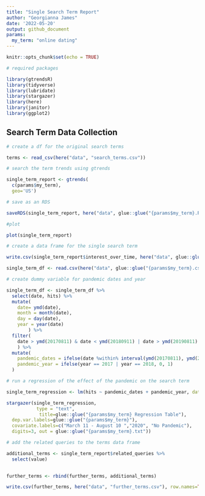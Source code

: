 ```yaml
---
title: "Single Search Term Report"
author: "Georgianna James"
date: '2022-05-20'
output: github_document
params:
  my_term: "online dating"
---
```


```r
knitr::opts_chunk$set(echo = TRUE)
```

```r
# required packages 

library(gtrendsR)
library(tidyverse)
library(lubridate)
library(stargazer)
library(here)
library(janitor)
library(ggplot2)

```

## Search Term Data Collection

```r
# create a df for the original search terms

terms <- read_csv(here("data", "search_terms.csv"))


```


```r
# search the term trends using gtrends 

single_term_report <- gtrends(
  c(params$my_term),
  geo='US')

# save as an RDS

saveRDS(single_term_report, here("data", glue::glue("{params$my_term}.RDS")))

#plot

plot(single_term_report)

```
```r

# create a data frame for the single search term

write.csv(single_term_report$interest_over_time, here("data", glue::glue("{params$my_term}.csv")), row.names=TRUE)

single_term_df <- read.csv(here("data", glue::glue("{params$my_term}.csv")))


```

```r
# create dummy variable for pandemic dates and year

single_term_df <- single_term_df %>% 
  select(date, hits) %>% 
  mutate(
    date= ymd(date),
    month = month(date),
    day = day(date),
    year = year(date)
        ) %>% 
  filter(
    date > ymd(20170811) & date < ymd(20180911) | date > ymd(20190811) & date < ymd(20200911)
    ) %>% 
  mutate(
    pandemic_dates = ifelse(date %within% interval(ymd(20170811), ymd(20180310)) | date %within% interval(ymd(20190811), ymd(20200310)), 0, 1),
    pandemic_year = ifelse(year == 2017 | year == 2018, 0, 1)
  )


```

```r

# run a regression of the effect of the pandemic on the search term

single_term_regression <- lm(hits ~ pandemic_dates + pandemic_year, data = single_term_df)

stargazer(single_term_regression,
           type = "text",
            title=glue::glue("{params$my_term} Regression Table"), 
  dep.var.labels=glue::glue("{params$my_term}"),
  covariate.labels=c("March 11 - August 10 ","2020", "No Pandemic"),
  digits=3, out = glue::glue("{params$my_term}.txt"))

```



```r

# add the related queries to the terms data frame 

additional_terms <- single_term_report$related_queries %>% 
  select(value)
  

further_terms <- rbind(further_terms, additional_terms)

write.csv(further_terms, here("data", "further_terms.csv"), row.names=TRUE)
```


